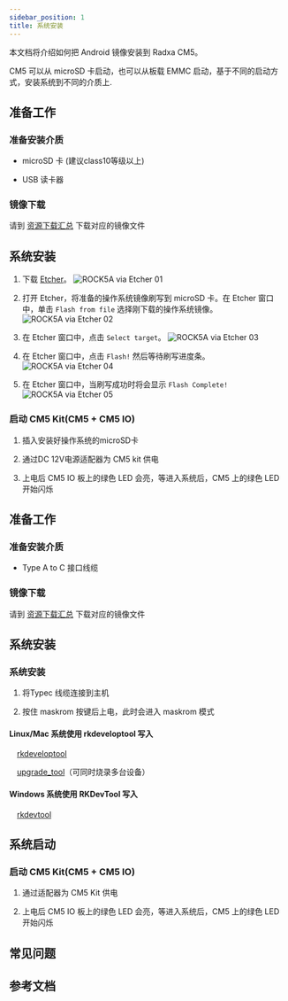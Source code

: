 ```yaml
---
sidebar_position: 1
title: 系统安装
---
```


本文档将介绍如何把 Android 镜像安装到 Radxa CM5。

CM5 可以从 microSD 卡启动，也可以从板载 EMMC 启动，基于不同的启动方式，安装系统到不同的介质上.

<Tabs queryString="target">

<TabItem value="microSD" label="安装系统到 microSD 卡">

## 准备工作

### 准备安装介质

- microSD 卡 (建议class10等级以上)

- USB 读卡器

### 镜像下载

请到 [资源下载汇总](../getting-started/download) 下载对应的镜像文件

## 系统安装

1. 下载 [Etcher](https://etcher.balena.io/)。
   ![ROCK5A via Etcher 01](/img/rock5a/rock5a-etcher.webp)

2. 打开 Etcher，将准备的操作系统镜像刷写到 microSD 卡。在 Etcher 窗口中，单击 `Flash from file` 选择刚下载的操作系统镜像。
   ![ROCK5A via Etcher 02](/img/rock5a/rock5a-etcher-1.webp)

3. 在 Etcher 窗口中，点击 `Select target`。
   ![ROCK5A via Etcher 03](/img/rock5a/rock5a-etcher-2.webp)

4. 在 Etcher 窗口中，点击 `Flash!` 然后等待刷写进度条。
   ![ROCK5A via Etcher 04](/img/rock5a/rock5a-etcher-3.webp)

5. 在 Etcher 窗口中，当刷写成功时将会显示 `Flash Complete!`
   ![ROCK5A via Etcher 05](/img/rock5a/rock5a-etcher-4.webp)

### 启动 CM5 Kit(CM5 + CM5 IO)

1. 插入安装好操作系统的microSD卡

2. 通过DC 12V电源适配器为 CM5 kit 供电

3. 上电后 CM5 IO 板上的绿色 LED 会亮，等进入系统后，CM5 上的绿色 LED 开始闪烁

</TabItem>

<TabItem value="eMMC" label="安装系统到 eMMC ">

## 准备工作

### 准备安装介质

- Type A to C 接口线缆

### 镜像下载

请到 [资源下载汇总](../getting-started/download) 下载对应的镜像文件

## 系统安装

### 系统安装

1. 将Typec 线缆连接到主机

2. 按住 maskrom 按键后上电，此时会进入 maskrom 模式

<Tabs queryString="target">

<TabItem value="Linux/Mac" label="Linux">

#### Linux/Mac 系统使用 rkdeveloptool 写入

&emsp;[rkdeveloptool](/compute-module/cm5/radxa-os/low-level-dev/rkdeveloptool)

&emsp;[upgrade_tool](/compute-module/cm5/radxa-os/low-level-dev/upgrade-tool)（可同时烧录多台设备）

</TabItem>

<TabItem value="Windows" label="Windows">

#### Windows 系统使用 RKDevTool 写入

&emsp;[rkdevtool](/compute-module/cm5/radxa-os/low-level-dev/rkdevtool)

</TabItem>

</Tabs>

## 系统启动

### 启动 CM5 Kit(CM5 + CM5 IO)

1. 通过适配器为 CM5 Kit 供电

2. 上电后 CM5 IO 板上的绿色 LED 会亮，等进入系统后，CM5 上的绿色 LED 开始闪烁

</TabItem>

</Tabs>

## 常见问题

## 参考文档
